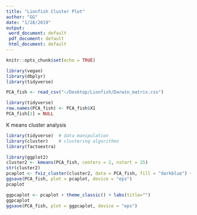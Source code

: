 ```yaml
---
title: "Lionfish Cluster Plot"
author: "GG"
date: "1/28/2019"
output: 
 word_document: default
 pdf_document: default
 html_document: default
---
```


```r
knitr::opts_chunk$set(echo = TRUE)
```

```r
library(vegan)
library(dbplyr)
library(tidyverse)
```
```r
PCA_fish <- read_csv("~/Desktop/Lionfish/Darwin_matrix.csv")
```

```r
library(tidyverse)
row.names(PCA_fish) <- PCA_fish$X1
PCA_fish[1] = NULL
```

K means cluster analysis
```r
library(tidyverse)  # data manipulation
library(cluster)    # clustering algorithms
library(factoextra)
```


```r
library(ggplot2)
cluster2 <- kmeans(PCA_fish, centers = 2, nstart = 25)
str(cluster2)
pcaplot <- fviz_cluster(cluster2, data = PCA_fish, fill = "darkblue") + ylim(-2.5,4.5) + theme_classic()
ggsave(PCA_fish, plot = pcaplot, device = "eps")
pcaplot
```


```r
ggpcaplot <- pcaplot + theme_classic() + labs(title="")
ggpcaplot
ggsave(PCA_fish, plot = ggpcaplot, device = "eps")
```



